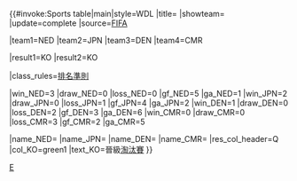 {{#invoke:Sports table|main|style=WDL
|title={{{title|}}}
|showteam={{{showteam|}}}
|update=complete
|source=[https://www.fifa.com/worldcup/archive/southafrica2010/groups/index.html FIFA]

|team1=NED |team2=JPN |team3=DEN |team4=CMR

|result1=KO |result2=KO

|class_rules=[[2010年國際足協世界盃#排名準則|排名準則]]

|win_NED=3 |draw_NED=0 |loss_NED=0 |gf_NED=5 |ga_NED=1
|win_JPN=2 |draw_JPN=0 |loss_JPN=1 |gf_JPN=4 |ga_JPN=2
|win_DEN=1 |draw_DEN=0 |loss_DEN=2 |gf_DEN=3 |ga_DEN=6
|win_CMR=0 |draw_CMR=0 |loss_CMR=3 |gf_CMR=2 |ga_CMR=5

|name_NED={{fb|NED}}
|name_JPN={{fb|JPN}}
|name_DEN={{fb|DEN}}
|name_CMR={{fb|CMR}}
|res_col_header=Q
|col_KO=green1 |text_KO=晉級[[2010年國際足協世界盃#淘汰賽|淘汰賽]]
}}<noinclude>
[[Category:2010年世界盃足球賽分組|E]]
</noinclude>